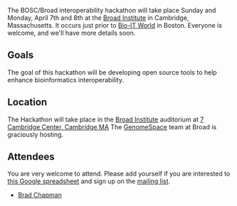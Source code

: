 The BOSC/Broad interoperability hackathon will take place Sunday and Monday, April 7th and 8th at the [http://www.broadinstitute.org/ Broad Institute] in Cambridge, Massachusetts. It occurs just prior to [http://www.bio-itworldexpo.com/ Bio-IT World] in Boston. Everyone is welcome, and we'll have more details soon.

== Goals ==

The goal of this hackathon will be developing open source tools to help enhance bioinformatics interoperability. 

== Location ==

The Hackathon will take place in the [http://www.broadinstitute.org Broad Institute] auditorium at [https://maps.google.com/maps?hl=en&ie=UTF-8&q=7+cambridge+center&fb=1&gl=us&hq=7+cambridge+center&hnear=0x89e377297bf5e165:0x7a907799d8f97b03,Somerville,+MA&cid=0,0,3930528473612492834&ei=tSTRUO6xOeHs0QHEiYGADA&ved=0CJsBEPwSMAM 7 Cambridge Center, Cambridge MA] 
The [http://www.genomespace.org/ GenomeSpace] team at Broad is graciously hosting.

== Attendees ==

You are very welcome to attend. Please add yourself if you are interested to [https://docs.google.com/spreadsheet/ccc?key=0Agxg-o4ZmoZ4dFBpVllXX0s5OFJ1WFVPN2pzb29tWlE this Google spreadsheet] and sign up on the [https://groups.google.com/forum/?fromgroups#!forum/bosc-broad-interop mailing list].

* [http://bcbio.wordpress.com/ Brad Chapman]